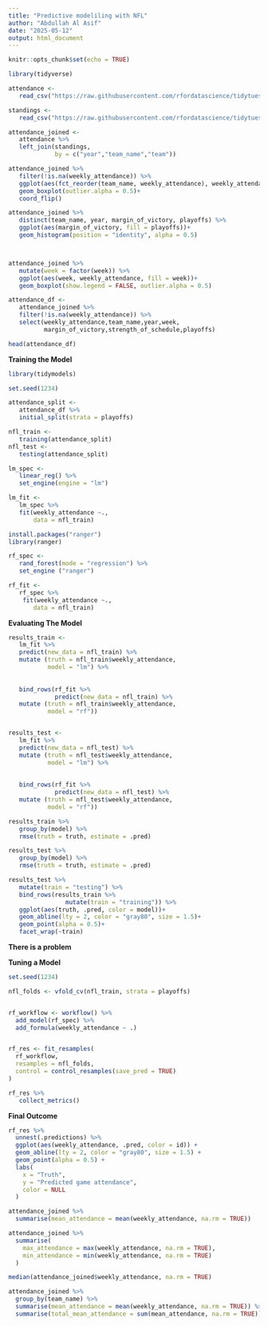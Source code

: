 ---
title: "Predictive modeliling with NFL"
author: "Abdullah Al Asif"
date: "2025-05-12"
output: html_document
---

```{r setup, include=FALSE}
knitr::opts_chunk$set(echo = TRUE)
```

```{r message=FALSE}
library(tidyverse)

attendance <- 
   read_csv("https://raw.githubusercontent.com/rfordatascience/tidytuesday/master/data/2020/2020-02-04/attendance.csv")

standings <-
   read_csv("https://raw.githubusercontent.com/rfordatascience/tidytuesday/master/data/2020/2020-02-04/standings.csv")

attendance_joined <-
   attendance %>% 
   left_join(standings, 
             by = c("year","team_name","team"))

```


```{r}
attendance_joined %>% 
   filter(!is.na(weekly_attendance)) %>% 
   ggplot(aes(fct_reorder(team_name, weekly_attendance), weekly_attendance,   fill = playoffs))+
   geom_boxplot(outlier.alpha = 0.5)+
   coord_flip()
```


```{r}
attendance_joined %>% 
   distinct(team_name, year, margin_of_victory, playoffs) %>% 
   ggplot(aes(margin_of_victory, fill = playoffs))+
   geom_histogram(position = "identity", alpha = 0.5)




```
```{r}
attendance_joined %>% 
   mutate(week = factor(week)) %>% 
   ggplot(aes(week, weekly_attendance, fill = week))+
   geom_boxplot(show.legend = FALSE, outlier.alpha = 0.5)

```

```{r}
attendance_df <-
   attendance_joined %>% 
   filter(!is.na(weekly_attendance)) %>% 
   select(weekly_attendance,team_name,year,week,
          margin_of_victory,strength_of_schedule,playoffs)
```

```{r}

head(attendance_df)

```



**Training the Model**




```{r}
library(tidymodels)

set.seed(1234)

attendance_split <- 
   attendance_df %>% 
   initial_split(strata = playoffs)

nfl_train <- 
   training(attendance_split)
nfl_test <-
   testing(attendance_split)

```


```{r}
lm_spec <-
   linear_reg() %>% 
   set_engine(engine = "lm")

lm_fit <-
   lm_spec %>% 
   fit(weekly_attendance ~.,
       data = nfl_train)

```


```{r message=FALSE}

install.packages("ranger")
library(ranger)

rf_spec <-
   rand_forest(mode = "regression") %>% 
   set_engine ("ranger")

rf_fit <- 
   rf_spec %>% 
    fit(weekly_attendance ~.,
       data = nfl_train)

```
**Evaluating The Model**

```{r}

results_train <-
   lm_fit %>% 
   predict(new_data = nfl_train) %>% 
   mutate (truth = nfl_train$weekly_attendance, 
           model = "lm") %>% 
   
   
   bind_rows(rf_fit %>% 
             predict(new_data = nfl_train) %>% 
   mutate (truth = nfl_train$weekly_attendance, 
           model = "rf"))


results_test <-
   lm_fit %>% 
   predict(new_data = nfl_test) %>% 
   mutate (truth = nfl_test$weekly_attendance, 
           model = "lm") %>% 
   
   
   bind_rows(rf_fit %>% 
             predict(new_data = nfl_test) %>% 
   mutate (truth = nfl_test$weekly_attendance, 
           model = "rf"))


```


```{r}
results_train %>% 
   group_by(model) %>% 
   rmse(truth = truth, estimate = .pred)

results_test %>% 
   group_by(model) %>% 
   rmse(truth = truth, estimate = .pred)


```
```{r}
results_test %>% 
   mutate(train = "testing") %>% 
   bind_rows(results_train %>% 
                mutate(train = "training")) %>% 
   ggplot(aes(truth, .pred, color = model))+
   geom_abline(lty = 2, color = "gray80", size = 1.5)+
   geom_point(alpha = 0.5)+
   facet_wrap(~train)

```



**There is a problem**

**Tuning a Model**


```{r}
set.seed(1234)

nfl_folds <- vfold_cv(nfl_train, strata = playoffs)


rf_workflow <- workflow() %>%
  add_model(rf_spec) %>%
  add_formula(weekly_attendance ~ .)


rf_res <- fit_resamples(
  rf_workflow,
  resamples = nfl_folds,
  control = control_resamples(save_pred = TRUE)
)

rf_res %>% 
   collect_metrics()

```
**Final Outcome**

```{r}
rf_res %>%
  unnest(.predictions) %>%
  ggplot(aes(weekly_attendance, .pred, color = id)) +
  geom_abline(lty = 2, color = "gray80", size = 1.5) +
  geom_point(alpha = 0.5) +
  labs(
    x = "Truth",
    y = "Predicted game attendance",
    color = NULL
  )
```

```{r}
attendance_joined %>% 
  summarise(mean_attendance = mean(weekly_attendance, na.rm = TRUE))
```
```{r}
attendance_joined %>% 
  summarise(
    max_attendance = max(weekly_attendance, na.rm = TRUE),
    min_attendance = min(weekly_attendance, na.rm = TRUE)
  )
```
```{r}
median(attendance_joined$weekly_attendance, na.rm = TRUE)
```


```{r}
attendance_joined %>% 
  group_by(team_name) %>% 
  summarise(mean_attendance = mean(weekly_attendance, na.rm = TRUE)) %>% 
  summarise(total_mean_attendance = sum(mean_attendance, na.rm = TRUE))
```








